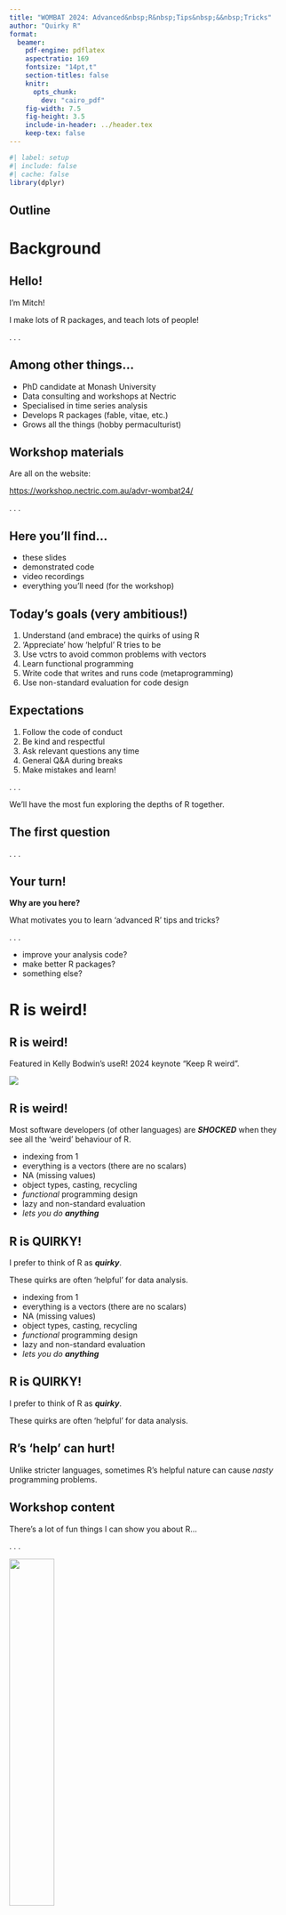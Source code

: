 ```yaml
---
title: "WOMBAT 2024: Advanced&nbsp;R&nbsp;Tips&nbsp;&&nbsp;Tricks"
author: "Quirky R"
format:
  beamer:
    pdf-engine: pdflatex
    aspectratio: 169
    fontsize: "14pt,t"
    section-titles: false
    knitr:
      opts_chunk:
        dev: "cairo_pdf"
    fig-width: 7.5
    fig-height: 3.5
    include-in-header: ../header.tex
    keep-tex: false
---
```


```r
#| label: setup
#| include: false
#| cache: false
library(dplyr)
```

## Outline

\vspace*{0.4cm}
\tableofcontents

# Background

## Hello!

I'm Mitch!

I make lots of R packages, and teach lots of people!

. . .

::: {.callout-note icon=false}
## Among other things...

- PhD candidate at Monash University
- Data consulting and workshops at Nectric
- Specialised in time series analysis
- Develops R packages (fable, vitae, etc.)
- Grows all the things (hobby permaculturist)
:::


## Workshop materials

Are all on the website:

<https://workshop.nectric.com.au/advr-wombat24/>

. . .

:::{.callout-note}
## Here you'll find...

* these slides
* demonstrated code
* video recordings
* everything you'll need (for the workshop)
:::


## Today's goals (very ambitious!)

1. Understand (and embrace) the quirks of using R
2. 'Appreciate' how 'helpful' R tries to be
3. Use vctrs to avoid common problems with vectors
4. Learn functional programming
5. Write code that writes and runs code (metaprogramming)
6. Use non-standard evaluation for code design

## Expectations

1. Follow the code of conduct
2. Be kind and respectful
3. Ask relevant questions any time
4. General Q&A during breaks
5. Make mistakes and learn!

. . .

:::{.callout-note title="Ask lots of questions!"}

We'll have the most fun exploring the depths of R together.
:::

## The first question

. . .

::: {.callout-caution}

## Your turn!

**Why are you here?**

What motivates you to learn 'advanced R' tips and tricks?

:::

. . .

::: {.incremental}
* improve your analysis code?
* make better R packages?
* something else?
:::


# R is weird!

## R is weird!

Featured in Kelly Bodwin's useR! 2024 keynote "Keep R weird".

[![](resources/keynote.png)](https://www.youtube.com/watch?v=KOQBfC1WPwM)

## R is weird!

Most software developers (of other languages) are ***SHOCKED*** when they see all the 'weird' behaviour of R.

::: {.incremental}
* indexing from 1
* everything is a vectors (there are no scalars)
* NA (missing values)
* object types, casting, recycling
* *functional* programming design
* lazy and non-standard evaluation
* *lets you do **anything***
:::


## R is QUIRKY!

I prefer to think of R as ***quirky***. 

These quirks are often 'helpful' for data analysis.

::: {.incremental}
* indexing from 1
* everything is a vectors (there are no scalars)
* NA (missing values)
* object types, casting, recycling
* *functional* programming design
* lazy and non-standard evaluation
* *lets you do **anything***
:::


## R is QUIRKY!

I prefer to think of R as ***quirky***. 

These quirks are often 'helpful' for data analysis.

::: {.callout-important}
## R's 'help' can hurt!

Unlike stricter languages, sometimes R's helpful nature can cause *nasty* programming problems.
:::

## Workshop content

There's a lot of fun things I can show you about R...

. . .

![](resources/alignment.png){width=40%}


## Workshop content

::: {.callout-important}
## Chaotic evil

We can explore the 'dark side' and produce truly evil code...
:::

. . .

::: {.callout-tip}
## Lawful good
Or create lovely code which effortlessly solves problems.
:::

## The dark side

\full{resources/vader.jpg}

## The dark side

R let's you do *almost* **anything**!

. . .

This includes (figuratively) shooting yourself in the foot.

. . .

::: {.incremental}
* active bindings
* changing R itself
* <https://github.com/romainfrancois/evil.R/>
* `attach(structure(list(), class = "UserDefinedDatabase"))`
:::

## Workshop content

Today we'll learn **useful** tips and tricks for R.

* Avoid common mistakes
* Use powerful features

. . .


This workshop will focus on three R-centric topics:

* Vectorisation
* Functional programming
* Non-standard evaluation

## Workshop content

:::{.callout-tip}
## Textbook reference

Much more Advanced R can be found in Hadley Wickham's Advanced R book. It's freely available online here:

<https://adv-r.hadley.nz/>
:::

# Vectorisation

## Vectorisation

R's design around vectors is perfect for data.

Vectors are objects which store data (several datum) together.


::: {.callout-caution}

## Your turn!

What *types* of vectors ('data') do we have?
:::

## Types of vectors

There are two types of vectors in R:

* Atomic (single-type)
* List (mixed-type)

## Types of vectors

::: {.callout-caution}

## Your turn!

Which of the following vectors are 'atomic' in R?

* Random numbers
* Today's date
* A dataset (data.frame)
* A matrix
* $\sqrt{-1}$ (a complex number)
* `NULL`
:::

## Subsetting vectors: `x[i]`

\fontsize{10}{10}\sf
```r
letters

# What's the 13th letter?
letters[13L]

# What's the last letter?
letters[length(letters)]
```

## Subsetting vectors: `x[i]`

\fontsize{10}{10}\sf

Remember: indexing starts at 1!

```r
letters[0L]
```

. . .

::: {.callout-tip}
## Negative indices

Remember: R is weird!

\fontsize{10}{10}\sf
```r
letters[-1L]
```
:::


## Subsetting vectors: `x[i]`

\fontsize{10}{10}\sf
```r
# What's the first three letters?
letters[1:3]
```

\fontsize{14}{14}\sf
. . .

::: {.callout-caution}
## Safe sequences

Using `1:n` is unsafe in general code. `seq_len(n)` is safer.

\fontsize{10}{10}\sf
```r
# What's the first 'zero' letters?
n <- 0
letters[1:n]
letters[seq_len(n)]
```
:::


## Subsetting vectors: `x[i, j]`

When subsetting matrices (or arrays) we use multiple indices.

```r
# Get the first row and third column
volcano[1L,3L]
```

. . .

::: {.callout-caution}
## Subsetting simplification

By default R will simplify matrices/arrays into 1-d vectors.

It's often safer to prevent this with `drop = FALSE`.
:::


## Subsetting vectors: `x[i, j]`

\fontsize{10}{10}\sf
```r
# What's the first column?
volcano[,1L]

# But with keeping the matrix
# (empty arguments for positioning is also quirky!)
volcano[,1L,drop=FALSE]
```
:::


## Subsetting vectors: `x[[i]]`

::: {.callout-caution}

## Your turn!

**What's the difference between x[i] and x[[i]]?**

This code gives the same result...

\fontsize{10}{10}\sf
```r
letters[13L]
letters[[13L]]
```
:::


## Subsetting (list) vectors: `x[[i]]`

`x[[i]]` is used to subset (list) vectors into their element's type.

Key differences:

* Only works for single indices `i`
* Drops the (list) structure of `x`

\fontsize{10}{10}\sf

:::{.columns}
::: {.column width="50%"}
```r
Orange[2L]
```
:::

::: {.column width="50%"}
```r
Orange[[2L]]
```
:::
:::

## Subsetting (list) vectors: `x$col`

Often we use the list vector's names for subsetting.

\fontsize{10}{10}\sf
```r
Orange$age
```

\fontsize{14}{14}\sf

This also works for `x[["col"]]`.

\fontsize{10}{10}\sf
```r
Orange[["age"]]
```


## Subsetting (list) vectors: `x$col`

Often we use the list vector's names for subsetting.


::: {.callout-caution}

## Your turn!

What happens with the following code?

```r
#| eval: false
Orange["age"]
Orange["age",]
Orange[,"age"]
```
:::


## Subsetting (list) vectors: `x$col`

::: {.callout-important}

## Caution! R's eager to please.

`Orange["age",]` should probably error, but it doesn't.
There was no rowname called "age", so it gives a 'missing' row.

What does `Orange[NA,]` do?

What about `Orange$a` and `Orange[["a"]]`? What if we also had a column called 'alpine'?
:::

## Subsetting (list) vectors: `x$col`

\placefig{13.5}{0.5}{width=2cm}{resources/tibble.png}

A tibble is stricter than `data.frame` (it also looks nicer).

By being less 'helpful', it is (a bit) safer.


::: {.callout-caution}

## Your turn!

Convert `Orange` into a tibble with `as_tibble()`, then try various subsets.
```r
#| eval: false
library(dplyr)
orange_trees <- as_tibble(Orange)
orange_trees$a
orange_trees["age",]
orange_trees[NA,]
```
:::

## Combining vectors: c(x, y)

Vectors are combined with `c()`, short for 'combine'.

```r
c(1, 2, 3)
```


::: {.callout-important}
## Confusing combinations

What happens when you combine vectors of different types?

Try it!
:::

## Combining vectors: vec_c(x, y)

\placefig{13.5}{0.5}{width=2cm}{resources/vctrs.png}

The vctrs package makes combining vectors much stricter when you use `vec_c()`.

This is used widely in tidyverse packages now, to make data analysis in the tidyverse safer than base R.


::: {.callout-caution}
## Your turn!

Use `vec_c()` from `{vctrs}` to combine different vectors.

What works, and what errors (safely)?
:::

## Casting vectors: as_*(), vec_cast()

This vector converting process is known as 'casting'.

Explicit casting with `as.numeric()`, `as.Date()` or `vec_cast()` is good practice.

. . .

::: {.callout-tip}
## Parsing data from text

It is also safer to explicitly specify column types when reading in data.

The readr package writes this code for you - just copy it!
:::

## Recycling: vec_recycle()

What happens when you use two vectors of different length?

```r
#| eval: false
x <- 1:10
b <- 2
b^x
```

. . .

```r
#| echo: false
x <- 1:10
b <- 2
b^x
```

::: {.callout-tip}
## So helpful!

R 'recycles' `b` to be the same length as `x`.

This aspect of R's vectorisation is great since we don't need to write a loop.
:::

## Recycling: vec_recycle()

What if we're calculating the revenue of fruit sales...

\fontsize{10}{10}\sf
```r
#| warning: true
fruit <- c("apple", "banana", "kiwi")
sales <- c(10, 3, 8)
price <- c(2.99, 4.39)
sales*price
```

\fontsize{14}{14}\sf
::: {.callout-important}
## Reckless recycling

R 'helpfully' recycles everything, regardless of if their lengths match. At least it warned us something was amiss!
:::

## Recycling: vec_recycle()

It is safer to only recycle length 1 vectors, which is done in the tidyverse via `vec_recycle()`. If you're ...

* writing packages recycle safely with `vec_recycle()`.

* undertaking analysis be careful of mismatched vector lengths (using data.frame/tibble helps)

::: {.callout-tip}
## Distribution statistics

The p/d/q/r functions in R are notoriously bad at recycling.

My {distributional} package has much safer behaviour.
:::

